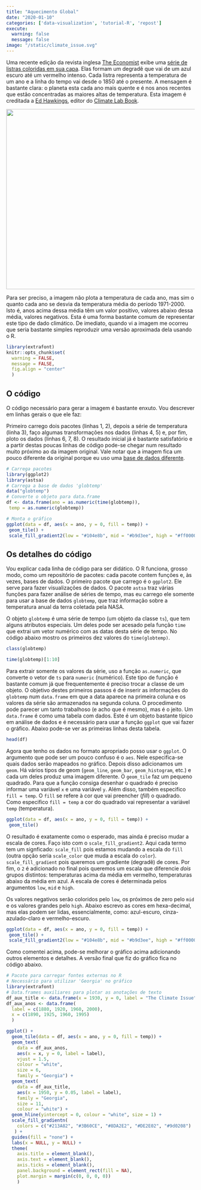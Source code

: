 ```yaml
---
title: "Aquecimento Global"
date: "2020-01-10"
categories: ['data-visualization', 'tutorial-R', 'repost']
execute: 
  warning: false
  message: false
image: "/static/climate_issue.svg"
---
```


Uma recente edição da revista inglesa [The Economist](https://www.economist.com/) exibe uma [série de listras coloridas em sua capa](https://pbs.twimg.com/media/EE0hWYAXUAATHvv?format=jpg&name=4096x4096). Elas formam um degradê que vai de um azul escuro até um vermelho intenso. Cada listra representa a temperatura de um ano e a linha do tempo vai desde o 1850 até o presente. A mensagem é bastante clara: o planeta esta cada ano mais quente e é nos anos recentes que estão concentradas as maiores altas de temperatura. Esta imagem é creditada a [Ed Hawkings](http://www.met.reading.ac.uk/~ed/home/index.php), editor do [Climate Lab Book](https://www.climate-lab-book.ac.uk/2018/warming-stripes/).

<img src="https://bpb-eu-w2.wpmucdn.com/blogs.reading.ac.uk/dist/3/187/files/2018/05/globalcore.png" class="center" width="640px" height="480px"/>

Para ser preciso, a imagem não plota a temperatura de cada ano, mas sim o quanto cada ano se desvia da temperatura média do período 1971-2000. Isto é, anos acima dessa média têm um valor positivo, valores abaixo dessa média, valores negativos. Esta é uma forma bastante comum de representar este tipo de dado climático. De imediato, quando vi a imagem me ocorreu que seria bastante simples reproduzir uma versão aproximada dela usando o R.

```r
library(extrafont)
knitr::opts_chunk$set(
  warning = FALSE,
  message = FALSE,
  fig.align = "center"
  )
```

## O código

O código necessário para gerar a imagem é bastante enxuto. Vou descrever em linhas gerais o que ele faz:

Primeiro carrego dois pacotes (linhas 1, 2), depois a série de temperatura (linha 3), faço algumas transformações nos dados (linhas 4, 5) e, por fim, ploto os dados (linhas 6, 7, 8). O resultado inicial já é bastante satisfatório e a partir destas poucas linhas de código pode-se chegar num resultado muito próximo ao da imagem original. Vale notar que a imagem fica um pouco diferente da original porque eu uso uma [base de dados diferente](http://data.giss.nasa.gov/gistemp/graphs/).

```r
# Carrega pacotes
library(ggplot2)
library(astsa)
# Carrega a base de dados 'globtemp'
data("globtemp")
# Converte o objeto para data.frame
df <- data.frame(ano = as.numeric(time(globtemp)),
 temp = as.numeric(globtemp))

# Monta o gráfico
ggplot(data = df, aes(x = ano, y = 0, fill = temp)) +
 geom_tile() +
 scale_fill_gradient2(low = "#104e8b", mid = "#b9d3ee", high = "#ff0000")
```

## Os detalhes do código

Vou explicar cada linha de código para ser didático. O R funciona, grosso modo, como um repositório de pacotes: cada pacote contem funções e, às vezes, bases de dados. O primeiro pacote que carrego é o `ggplot2`. Ele serve para fazer visualizações de dados. O pacote `astsa` traz várias funções para fazer análise de séries de tempo, mas eu carrego ele somente para usar a base de dados `globtemp`, que traz informação sobre a temperatura anual da terra coletada pela NASA.

O objeto `globtemp` é uma série de tempo (um objeto da classe `ts`), que tem alguns atributos especiais. Um deles pode ser acesado pela função `time` que extrai um vetor numérico com as datas desta série de tempo. No código abaixo mostro os primeiros dez valores do `time(globtemp)`.

```r
class(globtemp)

time(globtemp)[1:10]
```

Para extrair somente os valores da série, uso a função `as.numeric`, que converte o vetor de `ts` para `numeric` (numérico). Este tipo de função é bastante comum já que frequentemente é preciso trocar a classe de um objeto. O objetivo destes primeiros passos é de inserir as informações do `globtemp` num `data.frame` em que a data aparece na primeira coluna e os valores da série são armazenados na segunda coluna. O procedimento pode parecer um tanto trabalhoso (e acho que é mesmo), mas é o jeito. Um `data.frame` é como uma tabela com dados. Este é um objeto bastante típico em análise de dados e é necessário para usar a função `ggplot` que vai fazer o gráfico. Abaixo pode-se ver as primeiras linhas desta tabela.

```r
head(df)
```

Agora que tenho os dados no formato apropriado posso usar o `ggplot`. O argumento que pode ser um pouco confuso é o `aes`. Nele especifica-se quais dados serão mapeados no gráfico. Depois disso adicionamos um `geom`. Há vários tipos de geom (`geom_line`, `geom_bar`, `geom_histogram`, etc.) e cada um deles produz uma imagem diferente. O `geom_tile` faz um pequeno quadrado. Para que a função consiga desenhar o quadrado é preciso informar uma variável `x` e uma variável `y`. Além disso, também especifico `fill = temp`. O `fill` se refere à cor que vai preencher (*fill*) o quadrado. Como especifico `fill = temp` a cor do quadrado vai representar a variável `temp` (temperatura).

```r
ggplot(data = df, aes(x = ano, y = 0, fill = temp)) +
 geom_tile()
```

O resultado é exatamente como o esperado, mas ainda é preciso mudar a escala de cores. Faço isto com o `scale_fill_gradient2`. Aqui cada termo tem um signficado: `scale_fill` pois estamos mudando a escala do `fill` (outra opção seria `scale_color` que muda a escala do `color`). `scale_fill_gradient` pois queremos um gradiente (degradê) de cores. Por fim, o `2` é adicionado no final pois queremos um escala que diferencie *dois* grupos distintos: temperaturas acima da média em vermelho, temperaturas abaixo da média em azul. A escala de cores é determinada pelos argumentos `low`, `mid` e `high`.

Os valores negativos serão coloridos pelo `low`, os próximos de zero pelo `mid` e os valores grandes pelo `high`. Abaixo escrevo as cores em hexa-decimal, mas elas podem ser lidas, essencialmente, como: azul-escuro, cinza-azulado-claro e vermelho-escuro.

```r
ggplot(data = df, aes(x = ano, y = 0, fill = temp)) +
 geom_tile() +
 scale_fill_gradient2(low = "#104e8b", mid = "#b9d3ee", high = "#ff0000")
```

Como comentei acima, pode-se melhorar o gráfico acima adicionando outros elementos e detalhes. A versão final que fiz do gráfico fica no código abaixo.

```r
# Pacote para carregar fontes externas no R
# Necessário para utilizar 'Georgia' no gráfico
library(extrafont)
# Data.frames auxiliares para plotar as anotações de texto
df_aux_title <- data.frame(x = 1930, y = 0, label = "The Climate Issue")
df_aux_anos <- data.frame(
  label = c(1880, 1920, 1960, 2000),
  x = c(1890, 1925, 1960, 1995)
  )

ggplot() +
  geom_tile(data = df, aes(x = ano, y = 0, fill = temp)) +
  geom_text(
    data = df_aux_anos,
    aes(x = x, y = 0, label = label),
    vjust = 1.5,
    colour = "white",
    size = 6,
    family = "Georgia") +
  geom_text(
    data = df_aux_title,
    aes(x = 1950, y = 0.05, label = label),
    family = "Georgia",
    size = 11,
    colour = "white") +
  geom_hline(yintercept = 0, colour = "white", size = 1) +
  scale_fill_gradientn(
    colors = c("#213A82", "#3B60CE", "#8DA2E2", "#DE2E02", "#9d0208")
   ) +
  guides(fill = "none") +
  labs(x = NULL, y = NULL) +
  theme(
    axis.title = element_blank(),
    axis.text = element_blank(),
    axis.ticks = element_blank(),
    panel.background = element_rect(fill = NA),
    plot.margin = margin(c(0, 0, 0, 0))
    )
```
